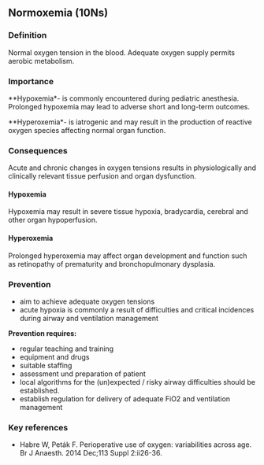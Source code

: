 ## Normoxemia (10Ns)

### Definition
Normal oxygen tension in the blood. Adequate oxygen supply permits aerobic metabolism.

### Importance

**Hypoxemia*- is commonly encountered during pediatric anesthesia. Prolonged hypoxemia may lead to adverse short and long-term outcomes.

**Hyperoxemia*- is iatrogenic and may result in the production of reactive oxygen species affecting normal organ function.

### Consequences
Acute and chronic changes in oxygen tensions results in physiologically and clinically relevant tissue perfusion and organ dysfunction.

#### Hypoxemia
Hypoxemia may result in severe tissue hypoxia, bradycardia, cerebral and other organ hypoperfusion.

#### Hyperoxemia
Prolonged hyperoxemia may affect organ development and function such as retinopathy of prematurity and bronchopulmonary dysplasia.

### Prevention
- aim to achieve adequate oxygen tensions
- acute hypoxia is commonly a result of difficulties and critical incidences during airway and ventilation management

**Prevention requires:**

- regular teaching and training
- equipment and drugs
- suitable staffing
- assessment und preparation of patient
- local algorithms for the (un)expected / risky airway difficulties should be established.
- establish regulation for delivery of adequate FiO2 and ventilation management

### Key references
- Habre W, Peták F. Perioperative use of oxygen: variabilities across age. Br J Anaesth. 2014 Dec;113 Suppl 2:ii26-36.


